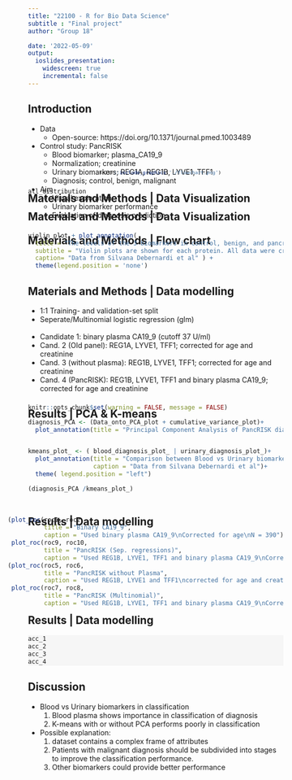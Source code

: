 ```yaml
---
title: "22100 - R for Bio Data Science"
subtitle : "Final project"
author: "Group 18"

date: '2022-05-09'
output: 
  ioslides_presentation:
    widescreen: true
    incremental: false
---
```

<style>
slides > slide {
color: #515151;
}
</style>

## Introduction
- Data
  - Open-source: https://doi.org/10.1371/journal.pmed.1003489
  
- Control study: PancRISK
  - Blood biomarker; plasma_CA19_9
  - Normalization; creatinine
  - Urinary biomarkers; REG1A, REG1B, LYVE1, TFF1
  - Diagnosis; control, benign, malignant

- Aim
  - Visual exploration
  - Urinary biomarker performance
  - Evaluation of diagnosis prediction

## Materials and Methods | Flow chart
<style>
slides > slide {
  background: linear-gradient(#ffffff, #ffffff 85%, #ffffff);
  background-color: white;
  }
</style>

<div style = "margin-top: -170px; margin-left: 100px; scale: 80%;">
```r
knitr::include_graphics('./flowchart.png')
```
</div>

## Materials and Methods | Data Visualization 
<div style = "margin-top: -50px">
```r
all_distribution
```
</div>

## Materials and Methods | Data Visualization 
```r
violin_plot + plot_annotation(
  title = "The levels of the 3 biomarkers in control, benign, and pancreatic ductal adenocarcinoma (PDAC) samples. " ,
  subtitle = "Violin plots are shown for each protein. All data were creatinine normalised ",
  caption= "Data from Silvana Debernardi et al" ) +  
  theme(legend.position = 'none')
```


## Materials and Methods | Data modelling

- 1:1 Training- and validation-set split
- Seperate/Multinomial logistic regression (glm)
<br/><br/>
- Candidate 1: binary plasma CA19_9 (cutoff 37 U/ml)
- Cand. 2 (Old panel): REG1A, LYVE1, TFF1; corrected for age and creatinine
- Cand. 3 (without plasma): REG1B, LYVE1, TFF1; corrected for age and creatinine
- Cand. 4 (PancRISK): REG1B, LYVE1, TFF1 and binary plasma CA19_9; corrected for age and creatinine


## Results | PCA & K-means
<style>
slides > slide {
  background: linear-gradient(#ffffff, #ffffff 85%, #ffffff);
  background-color: white;
  }
</style>
<div style = "margin-top: -50px">
```r
knitr::opts_chunk$set(warning = FALSE, message = FALSE)

diagnosis_PCA <- (Data_onto_PCA_plot + cumulative_variance_plot)+ 
  plot_annotation(title = "Principal Component Analysis of PancRISK diagnosis")


kmeans_plot_ <- ( blood_diagnosis_plot_ | urinary_diagnosis_plot_)+
  plot_annotation(title = "Comparison between Blood vs Urinary biomarkers in classification of diagnosis and cancer stages",
                  caption = "Data from Silvana Debernardi et al")+ 
  theme( legend.position = "left")

(diagnosis_PCA /kmeans_plot_)
 

```
</div>

## Results | Data modelling
<style>
slides > slide {
  background: linear-gradient(#ffffff, #ffffff 85%, #ffffff);
  background-color: white;
  }
  
</style>
<div style = "margin-top: -40px; margin-left: -40px;">
```r
(plot_roc(roc1, roc2, 
          title = "Binary CA19_9",
          caption = "Used binary plasma CA19_9\nCorrected for age\nN = 390") + 
 plot_roc(roc9, roc10, 
          title = "PancRISK (Sep. regressions)",
          caption = "Used REG1B, LYVE1, TFF1 and binary plasma CA19_9\nCorrected for age and creatinine\nN = 590\nSeperate regressions for contrasts:\nControl vs. Benign and Benign vs. Malignant")) /
(plot_roc(roc5, roc6, 
          title = "PancRISK without Plasma",
          caption = "Used REG1B, LYVE1 and TFF1\ncorrected for age and creatinine\nN = 590") + 
 plot_roc(roc7, roc8, 
          title = "PancRISK (Multinomial)",
          caption = "Used REG1B, LYVE1, TFF1 and binary plasma CA19_9\nCorrected for age and creatinine\nN = 590\nMultinom regression contrast Control vs. Benign vs. Malignant"))
```
</div>

<style>
.columns-2 {
  margin-top: -1px;
}
</style>

## Results | Data modelling {.columns-2}

<div style = "background-color: #f6f6f6">
```r
acc_1
acc_2
acc_3
acc_4
```
</div>

## Discussion

- Blood vs Urinary biomarkers in classification
  1) Blood plasma shows importance in classification of diagnosis
  2) K-means with or without PCA performs poorly in classification

- Possible explanation:
  1) dataset contains a complex frame of attributes
  2) Patients with malignant diagnosis should be subdivided into stages
  to improve the classification performance.
  3) Other biomarkers could provide better performance